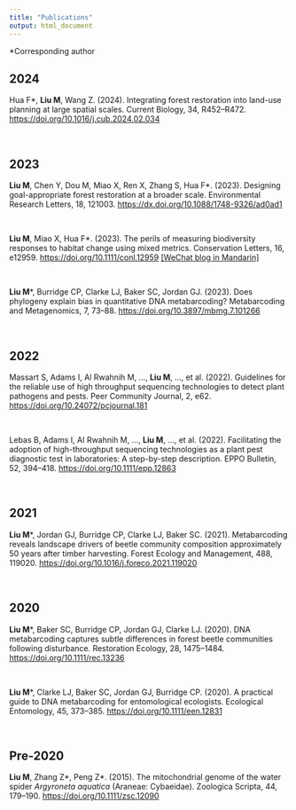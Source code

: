 ```yaml
---
title: "Publications"
output: html_document
---
```


\*Corresponding author

## 2024

Hua F\*, **Liu M**, Wang Z. (2024). Integrating forest restoration into
land-use planning at large spatial scales. Current Biology, 34,
R452--R472. <https://doi.org/10.1016/j.cub.2024.02.034>

```{=html}
<script async="" src="https://badge.dimensions.ai/badge.js" charset="utf-8"></script>
```
<br>

## 2023

**Liu M**, Chen Y, Dou M, Miao X, Ren X, Zhang S, Hua F\*. (2023).
Designing goal-appropriate forest restoration at a broader scale.
Environmental Research Letters, 18, 121003.
<https://dx.doi.org/10.1088/1748-9326/ad0ad1>

```{=html}
<script async src="https://badge.dimensions.ai/badge.js" charset="utf-8"></script>
```
<br>

**Liu M**, Miao X, Hua F\*. (2023). The perils of measuring biodiversity
responses to habitat change using mixed metrics. Conservation Letters,
16, e12959. <https://doi.org/10.1111/conl.12959> [\[WeChat blog in
Mandarin\]](https://mp.weixin.qq.com/s/1O-sOI0G4_oPSu8S4d6CiA)

```{=html}
<script async src="https://badge.dimensions.ai/badge.js" charset="utf-8"></script>
```
<br>

**Liu M**\*, Burridge CP, Clarke LJ, Baker SC, Jordan GJ. (2023). Does
phylogeny explain bias in quantitative DNA metabarcoding? Metabarcoding
and Metagenomics, 7, 73--88. <https://doi.org/10.3897/mbmg.7.101266>

```{=html}
<script async src="https://badge.dimensions.ai/badge.js" charset="utf-8"></script>
```
<br>

## 2022

Massart S, Adams I, Al Rwahnih M, ..., **Liu M**, ..., et al. (2022).
Guidelines for the reliable use of high throughput sequencing
technologies to detect plant pathogens and pests. Peer Community
Journal, 2, e62. <https://doi.org/10.24072/pcjournal.181>

```{=html}
<script async src="https://badge.dimensions.ai/badge.js" charset="utf-8"></script>
```
<br>

Lebas B, Adams I, AI Rwahnih M, ..., **Liu M**, ..., et al. (2022).
Facilitating the adoption of high-throughput sequencing technologies as
a plant pest diagnostic test in laboratories: A step-by-step
description. EPPO Bulletin, 52, 394--418.
<https://doi.org/10.1111/epp.12863>

```{=html}
<script async src="https://badge.dimensions.ai/badge.js" charset="utf-8"></script>
```
<br>

## 2021

**Liu M**\*, Jordan GJ, Burridge CP, Clarke LJ, Baker SC. (2021).
Metabarcoding reveals landscape drivers of beetle community composition
approximately 50 years after timber harvesting. Forest Ecology and
Management, 488, 119020. <https://doi.org/10.1016/j.foreco.2021.119020>

```{=html}
<script async src="https://badge.dimensions.ai/badge.js" charset="utf-8"></script>
```
<br>

## 2020

**Liu M**\*, Baker SC, Burridge CP, Jordan GJ, Clarke LJ. (2020). DNA
metabarcoding captures subtle differences in forest beetle communities
following disturbance. Restoration Ecology, 28, 1475--1484.
<https://doi.org/10.1111/rec.13236>

```{=html}
<script async src="https://badge.dimensions.ai/badge.js" charset="utf-8"></script>
```
<br>

**Liu M**\*, Clarke LJ, Baker SC, Jordan GJ, Burridge CP. (2020). A
practical guide to DNA metabarcoding for entomological ecologists.
Ecological Entomology, 45, 373--385. <https://doi.org/10.1111/een.12831>

```{=html}
<script async src="https://badge.dimensions.ai/badge.js" charset="utf-8"></script>
```
<br>

## Pre-2020

**Liu M**, Zhang Z\*, Peng Z\*. (2015). The mitochondrial genome of the
water spider *Argyroneta aquatica* (Araneae: Cybaeidae). Zoologica
Scripta, 44, 179--190. <https://doi.org/10.1111/zsc.12090>

```{=html}
<script async src="https://badge.dimensions.ai/badge.js" charset="utf-8"></script>
```
